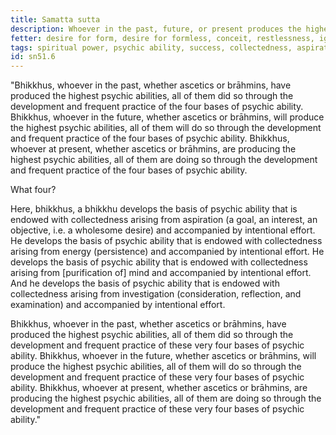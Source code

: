 ```yaml
---
title: Samatta sutta
description: Whoever in the past, future, or present produces the highest psychic abilities, all of them do so through the development and frequent practice of the four bases of psychic ability.
fetter: desire for form, desire for formless, conceit, restlessness, ignorance
tags: spiritual power, psychic ability, success, collectedness, aspiration, persistence, energy, mind, investigation, reflection, close examination, sn, sn45-56, sn51
id: sn51.6
---
```


"Bhikkhus, whoever in the past, whether ascetics or brāhmins, have produced the highest psychic abilities, all of them did so through the development and frequent practice of the four bases of psychic ability. Bhikkhus, whoever in the future, whether ascetics or brāhmins, will produce the highest psychic abilities, all of them will do so through the development and frequent practice of the four bases of psychic ability. Bhikkhus, whoever at present, whether ascetics or brāhmins, are producing the highest psychic abilities, all of them are doing so through the development and frequent practice of the four bases of psychic ability.

What four?

Here, bhikkhus, a bhikkhu develops the basis of psychic ability that is endowed with collectedness arising from aspiration (a goal, an interest, an objective, i.e. a wholesome desire) and accompanied by intentional effort. He develops the basis of psychic ability that is endowed with collectedness arising from energy (persistence) and accompanied by intentional effort. He develops the basis of psychic ability that is endowed with collectedness arising from [purification of] mind and accompanied by intentional effort. And he develops the basis of psychic ability that is endowed with collectedness arising from investigation (consideration, reflection, and examination) and accompanied by intentional effort.

Bhikkhus, whoever in the past, whether ascetics or brāhmins, have produced the highest psychic abilities, all of them did so through the development and frequent practice of these very four bases of psychic ability. Bhikkhus, whoever in the future, whether ascetics or brāhmins, will produce the highest psychic abilities, all of them will do so through the development and frequent practice of these very four bases of psychic ability. Bhikkhus, whoever at present, whether ascetics or brāhmins, are producing the highest psychic abilities, all of them are doing so through the development and frequent practice of these very four bases of psychic ability."